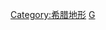 {{Catnav|頁面分類|地理|地形|岛屿|各国岛屿}}
{{Catnav|頁面分類|各種主題的頁面分類|按國家分類|各國地理|希臘地理}}
{{Catnav|頁面分類|各種主題的頁面分類|按國家分類|各國地理|各国岛屿}}

{{Commons category|Islands of Greece|希腊岛屿}}

[[Category:希腊地形|Category:希腊地形]]
[[Category:欧洲各国岛屿|G]]